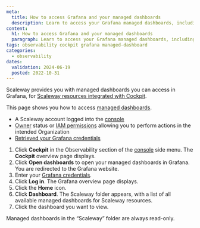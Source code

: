 ```yaml
---
meta:
  title: How to access Grafana and your managed dashboards
  description: Learn to access your Grafana managed dashboards, including steps to log in, navigate, and view your resources.
content:
  h1: How to access Grafana and your managed dashboards
  paragraph: Learn to access your Grafana managed dashboards, including steps to log in, navigate, and view your resources.
tags: observability cockpit grafana managed-dashboard
categories:
  - observability
dates:
  validation: 2024-06-19
  posted: 2022-10-31
---
```


Scaleway provides you with managed dashboards you can access in Grafana, for [Scaleway resources integrated with Cockpit](/observability/cockpit/reference-content/cockpit-limitations/#product-integration-into-cockpit).

This page shows you how to access [managed dashboards](/observability/cockpit/concepts/#managed-dashboards).

<Macro id="cockpit-update-dashboards" />

<Macro id="requirements" />

  - A Scaleway account logged into the [console](https://console.scaleway.com)
  - [Owner](/identity-and-access-management/iam/concepts/#owner) status or [IAM permissions](/identity-and-access-management/iam/concepts/#permission) allowing you to perform actions in the intended Organization
  - [Retrieved your Grafana credentials](/observability/cockpit/how-to/retrieve-grafana-credentials/)


1. Click **Cockpit** in the Observability section of the [console](https://console.scaleway.com/) side menu. The **Cockpit** overview page displays.
2. Click **Open dashboards** to open your managed dashboards in Grafana. You are redirected to the Grafana website.
3. Enter your [Grafana credentials](/observability/cockpit/how-to/retrieve-grafana-credentials/).
4. Click **Log in**. The Grafana overview page displays.
5. Click the **Home** icon.
6. Click **Dashboard**. The Scaleway folder appears, with a list of all available managed dashboards for Scaleway resources.
7. Click the dashboard you want to view.

<Message type="important">
 Managed dashboards in the “Scaleway” folder are always read-only.
</Message>
